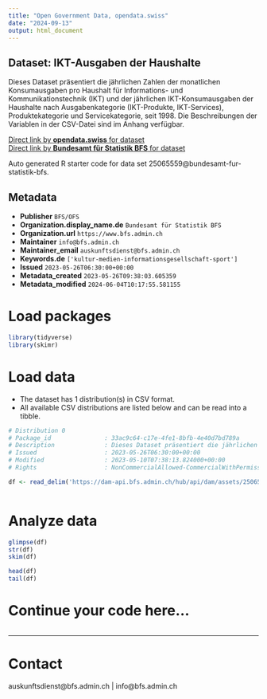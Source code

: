 ```yaml
---
title: "Open Government Data, opendata.swiss"
date: "2024-09-13"
output: html_document
---
```


## Dataset: IKT-Ausgaben der Haushalte

Dieses Dataset präsentiert die jährlichen Zahlen der monatlichen Konsumausgaben pro Haushalt für Informations- und Kommunikationstechnik (IKT) und der jährlichen IKT-Konsumausgaben der Haushalte nach Ausgabenkategorie (IKT-Produkte, IKT-Services), Produktekategorie und Servicekategorie, seit 1998. Die Beschreibungen der Variablen in der CSV-Datei sind im Anhang verfügbar.

[Direct link by **opendata.swiss** for dataset](https://opendata.swiss/de/dataset/ikt-ausgaben-der-haushalte)<br>
[Direct link by **Bundesamt für Statistik BFS** for dataset](https://www.bfs.admin.ch/asset/de/ts-x-ind-30103_dep)

Auto generated R starter code for data set 25065559@bundesamt-fur-statistik-bfs.

## Metadata

- **Publisher** `BFS/OFS`
- **Organization.display_name.de** `Bundesamt für Statistik BFS`
- **Organization.url** `https://www.bfs.admin.ch`
- **Maintainer** `info@bfs.admin.ch`
- **Maintainer_email** `auskunftsdienst@bfs.admin.ch`
- **Keywords.de** `['kultur-medien-informationsgesellschaft-sport']`
- **Issued** `2023-05-26T06:30:00+00:00`
- **Metadata_created** `2023-05-26T09:38:03.605359`
- **Metadata_modified** `2024-06-04T10:17:55.581155`


# Load packages

```r

library(tidyverse)
library(skimr)

```

# Load data

-   The dataset has 1 distribution(s) in CSV format.
-   All available CSV distributions are listed below and can be read into a tibble.

```r

# Distribution 0
# Package_id               : 33ac9c64-c17e-4fe1-8bfb-4e40d7bd789a
# Description              : Dieses Dataset präsentiert die jährlichen Zahlen der monatlichen Konsumausgaben pro Haushalt für Informations- und Kommunikationstechnik (IKT) und der jährlichen IKT-Konsumausgaben der Haushalte nach Ausgabenkategorie (IKT-Produkte, IKT-Services), Produktekategorie und Servicekategorie, seit 1998. Die Beschreibungen der Variablen in der CSV-Datei sind im Anhang verfügbar.
# Issued                   : 2023-05-26T06:30:00+00:00
# Modified                 : 2023-05-10T07:38:13.824000+00:00
# Rights                   : NonCommercialAllowed-CommercialWithPermission-ReferenceRequired

df <- read_delim('https://dam-api.bfs.admin.ch/hub/api/dam/assets/25065569/master')



```

# Analyze data

```r

glimpse(df)
str(df)
skim(df)

head(df)
tail(df)

```

# Continue your code here...

```r

```

------------------------------------------------------------------------

# Contact

auskunftsdienst@bfs.admin.ch | info@bfs.admin.ch

